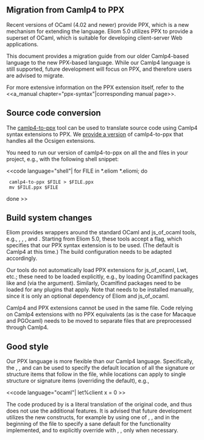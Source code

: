 ==Migration from Camlp4 to PPX==

Recent versions of OCaml (4.02 and newer) provide PPX, which is a new
mechanism for extending the language. Eliom 5.0 utilizes PPX to
provide a superset of OCaml, which is suitable for developing
client-server Web applications.

This document provides a migration guide from our older Camlp4-based
language to the new PPX-based language. While our Camlp4 language is
still supported, future development will focus on PPX, and therefore
users are advised to migrate.

For more extensive information on the PPX extension itself, refer to
the <<a_manual chapter="ppx-syntax"|corresponding manual page>>.

==Source code conversion==

The [[https://github.com/janestreet/camlp4-to-ppx|camlp4-to-ppx]] tool
can be used to translate source code using Camlp4 syntax extensions to
PPX. We [[https://github.com/ocsigen/camlp4-to-ppx|provide a
version]] of camlp4-to-ppx that handles all the Ocsigen extensions.

You need to run our version of camlp4-to-ppx on all the {{{.eliom}}} and
{{{.eliomi}}} files in your project, e.g., with the following shell
snippet:

<<code language="shell"|
for FILE in *.eliom *.eliomi; do
  camlp4-to-ppx $FILE > $FILE.ppx
  mv $FILE.ppx $FILE
done
>>

==Build system changes==

Eliom provides wrappers around the standard OCaml and js_of_ocaml
tools, e.g., {{{eliomc}}}, {{{eliomopt}}}, {{{js_of_eliom}}}, and
{{{eliomdep}}}. Starting from Eliom 5.0, these tools accept a
{{{-ppx}}} flag, which specifies that our PPX syntax extension is to
be used. (The default is Camlp4 at this time.) The build configuration
needs to be adapted accordingly.

Our tools do not automatically load PPX extensions for js_of_ocaml,
Lwt, etc.; these need to be loaded explicitly, e.g., by loading
Ocamlfind packages like {{{js_of_ocaml.ppx}}} and {{{lwt_ppx}}} (via
the {{{-package}}} argument). Similarly, Ocamlfind packages need to be
loaded for any {{{ppx_deriving}}} plugins that apply. Note that
{{{ppx_deriving}}} needs to be installed manually, since it is only an
optional dependency of Eliom and js_of_ocaml.

Camlp4 and PPX extensions cannot be used in the same file. Code
relying on Camlp4 extensions with no PPX equivalents (as is the case
for Macaque and PGOcaml) needs to be moved to separate files that are
preprocessed through Camlp4.

==Good style==

Our PPX language is more flexible than our Camlp4
language. Specifically, the {{{[%%client.start]}}},
{{{[%%server.start]}}}, and {{{[%%shared.start]}}} can be used to
specify the default location of all the signature or structure items
that follow in the file, while locations can apply to single structure
or signature items (overriding the default), e.g.,

<<code language="ocaml"|
let%client x = 0
>>

The code produced by {{{camlp4-to-ppx}}} is a literal translation of
the original code, and thus does not use the additional features. It
is advised that future development utilizes the new constructs, for
example by using one of {{{[%%client.start]}}}, {{{[%%server.start]}}},
and {{{[%%shared.start]}}} in the beginning of the file to specify a
sane default for the functionality implemented, and to explicitly
override with {{{let%client}}}, {{{let%server}}}, {{{let%shared}}}
only when necessary.
